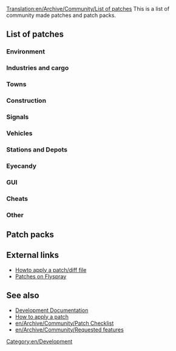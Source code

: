 [[Translation:en/Archive/Community/List of patches]]
This is a list of community made patches and patch packs.

==List of patches==

===Environment===
{{en/Archive/Community/Lop header}}
{{en/Archive/Community/Lop|Example|r00000|00000|notes}}
{{en/Archive/Community/Lop footer}}

===Industries and cargo===
===Towns===
===Construction===
===Signals===
===Vehicles===
===Stations and Depots===
===Eyecandy===
===GUI===
===Cheats===
===Other===
{{en/Archive/Community/Lop header}}
{{en/Archive/Community/Lop|Infrastructure Sharing|r18667|42254|current Version 2.1.1 (30th December 2009)}}
{{en/Archive/Community/Lop footer}}

==Patch packs==
{{en/Archive/Community/Lop pack header}}
{{en/Archive/Community/Lop pack|Example patch pack|r123456, 1.2.3|123456|
Example patch 1<br />
Example patch 2
}}
{{en/Archive/Community/Lop pack footer}}

==External links==
* [http://www.tt-forums.net/viewtopic.php?f=33&t=21678 Howto apply a patch/diff file]
* [http://bugs.openttd.org/index.php?type&#91;&#93;=4 Patches on Flyspray]

==See also==
* [[en/Development/Main Page#patches|Development Documentation]]
* [[en/Development/FAQ development#how-to-apply-a-patch|How to apply a patch]]
* [[en/Archive/Community/Patch Checklist]]
* [[en/Archive/Community/Requested features]]


[[Category:en/Development]]